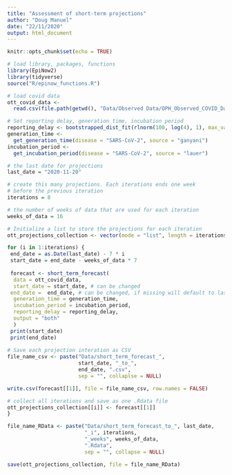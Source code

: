```yaml
---
title: "Assessment of short-term projections"
author: "Doug Manuel"
date: "22/11/2020"
output: html_document
---
```


```r
knitr::opts_chunk$set(echo = TRUE)
```

```r
# load library, packages, functions
library(EpiNow2)
library(tidyverse)
source("R/epinow_functions.R")

# load covid data
ott_covid_data <-
  read.csv(file.path(getwd(), "Data/Observed Data/OPH_Observed_COVID_Data.csv"))

# Set reporting delay, generation time, incubation period
reporting_delay <- bootstrapped_dist_fit(rlnorm(100, log(4), 1), max_value = 30)
generation_time <-
  get_generation_time(disease = "SARS-CoV-2", source = "ganyani")
incubation_period <-
  get_incubation_period(disease = "SARS-CoV-2", source = "lauer")
```


```r

# the last date for projections
last_date = "2020-11-20" 

# create this many projections. Each iterations ends one week 
# before the previous iteration
iterations = 8

# the number of weeks of data that are used for each iteration
weeks_of_data = 16

# Initialize a list to store the projections for each iteration
ott_projections_collection <- vector(mode = "list", length = iterations)

for (i in 1:iterations) {
 end_date = as.Date(last_date) - 7 * i
 start_date = end_date - weeks_of_data * 7
 
 forecast <- short_term_forecast(
  data = ott_covid_data,
  start_date = start_date, # can be changed
 end_date =  end_date, # can be changed, if missing will default to last day
  generation_time = generation_time,
  incubation_period = incubation_period,
  reporting_delay = reporting_delay,
  output = "both"
  )
 print(start_date)
 print(end_date)
 
# Save each projection interation as CSV
file_name_csv <- paste("Data/short_term_forecast_", 
                       start_date, "_to_", 
                       end_date, ".csv", 
                       sep = "", collaplse = NULL)

write.csv(forecast[[1]], file = file_name_csv, row.names = FALSE)

# collect all iterations and save as one .Rdata file
ott_projections_collection[[i]] <- forecast[[1]]
}

file_name_RData <- paste("Data/short_term_forecast_to_", last_date, 
                         "_i", iterations, 
                         "_weeks", weeks_of_data,
                         ".Rdata",
                         sep = "", collapse = NULL)

save(ott_projections_collection, file = file_name_RData)

```
